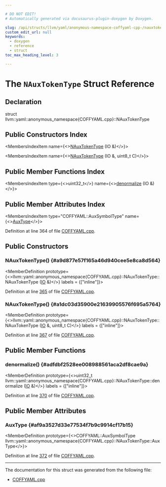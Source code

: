 ```yaml
---

# DO NOT EDIT!
# Automatically generated via docusaurus-plugin-doxygen by Doxygen.

slug: /api/structs/llvm/yaml/anonymous-namespace-coffyaml-cpp-/nauxtokentype
custom_edit_url: null
keywords:
  - doxygen
  - reference
  - struct
toc_max_heading_level: 3

---
```





# The `NAuxTokenType` Struct Reference

<DoxygenPage pluginConfig={pluginConfig}>



## Declaration

<CodeBlock>struct llvm::yaml::anonymous_namespace{COFFYAML.cpp}::NAuxTokenType</CodeBlock>

## Public Constructors Index

<MembersIndex>

<MembersIndexItem
  name={<><a href="#a9d877e57f165a46d940cee5e8ca8d564">NAuxTokenType</a> (IO &amp;)</>}>
</MembersIndexItem>

<MembersIndexItem
  name={<><a href="#a1dc03d35900e21639905576f695a5764">NAuxTokenType</a> (IO &amp;, uint8&#95;t C)</>}>
</MembersIndexItem>

</MembersIndex>

## Public Member Functions Index

<MembersIndex>

<MembersIndexItem
  type={<>uint32&#95;t</>}
  name={<><a href="#adfdbf2528ee008988561aca2df8cae9a">denormalize</a> (IO &amp;)</>}>
</MembersIndexItem>

</MembersIndex>

## Public Member Attributes Index

<MembersIndex>

<MembersIndexItem
  type="COFFYAML::AuxSymbolType"
  name={<><a href="#af9a3527d33e77534f7b9c9914cf17b15">AuxType</a></>}>
</MembersIndexItem>

</MembersIndex>


Definition at line 364 of file <a href="/docs/api/files/lib/lib/objectyaml/coffyaml-cpp">COFFYAML.cpp</a>.

<SectionDefinition>

## Public Constructors

### NAuxTokenType() {#a9d877e57f165a46d940cee5e8ca8d564}

<MemberDefinition
  prototype={<>llvm::yaml::anonymous&#95;namespace&#123;COFFYAML.cpp&#125;::NAuxTokenType::NAuxTokenType (<a href="/docs/api/classes/llvm/yaml/io">IO</a> &amp;)</>}
  labels = {["inline"]}>

Definition at line <a href="/docs/api/files/lib/lib/objectyaml/coffyaml-cpp/#l00365">365</a> of file <a href="/docs/api/files/lib/lib/objectyaml/coffyaml-cpp">COFFYAML.cpp</a>.
</MemberDefinition>

### NAuxTokenType() {#a1dc03d35900e21639905576f695a5764}

<MemberDefinition
  prototype={<>llvm::yaml::anonymous&#95;namespace&#123;COFFYAML.cpp&#125;::NAuxTokenType::NAuxTokenType (<a href="/docs/api/classes/llvm/yaml/io">IO</a> &amp;, uint8&#95;t C)</>}
  labels = {["inline"]}>

Definition at line <a href="/docs/api/files/lib/lib/objectyaml/coffyaml-cpp/#l00367">367</a> of file <a href="/docs/api/files/lib/lib/objectyaml/coffyaml-cpp">COFFYAML.cpp</a>.
</MemberDefinition>

</SectionDefinition>

<SectionDefinition>

## Public Member Functions

### denormalize() {#adfdbf2528ee008988561aca2df8cae9a}

<MemberDefinition
  prototype={<>uint32&#95;t llvm::yaml::anonymous&#95;namespace&#123;COFFYAML.cpp&#125;::NAuxTokenType::denormalize (<a href="/docs/api/classes/llvm/yaml/io">IO</a> &amp;)</>}
  labels = {["inline"]}>

Definition at line <a href="/docs/api/files/lib/lib/objectyaml/coffyaml-cpp/#l00370">370</a> of file <a href="/docs/api/files/lib/lib/objectyaml/coffyaml-cpp">COFFYAML.cpp</a>.
</MemberDefinition>

</SectionDefinition>

<SectionDefinition>

## Public Member Attributes

### AuxType {#af9a3527d33e77534f7b9c9914cf17b15}

<MemberDefinition
  prototype={<>COFFYAML::AuxSymbolType llvm::yaml::anonymous&#95;namespace&#123;COFFYAML.cpp&#125;::NAuxTokenType::AuxType</>}>

Definition at line <a href="/docs/api/files/lib/lib/objectyaml/coffyaml-cpp/#l00372">372</a> of file <a href="/docs/api/files/lib/lib/objectyaml/coffyaml-cpp">COFFYAML.cpp</a>.
</MemberDefinition>

</SectionDefinition>

<hr/>

The documentation for this struct was generated from the following file:

<ul>
<li><a href="/docs/api/files/lib/lib/objectyaml/coffyaml-cpp">COFFYAML.cpp</a></li>
</ul>

</DoxygenPage>

